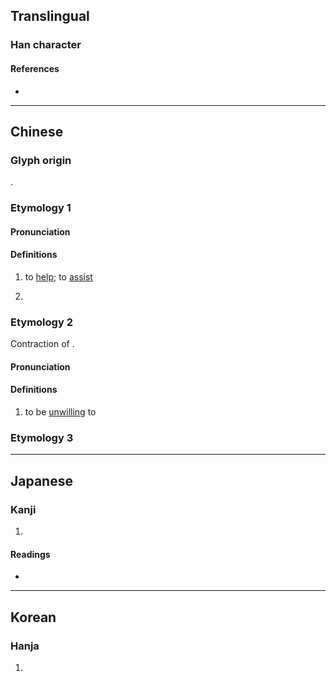 {{character info}}
==Translingual==

===Han character===
{{Han char|rn=9|rad=人|as=08|sn=10|four=27220|canj=OBB|ids=⿰亻朋}}

====References====
* {{Han ref|kx=0108.010|dkj=00772|dj=0229.120|hdz=10181.050|uh=5017|ud=20503|bh=D0D6|bd=53462}}

----

==Chinese==
{{zh-forms}}

===Glyph origin===
{{Han etym}}
{{Han compound|人|朋|ls=psc|c1=s|c2=p|t1=person}}.

===Etymology 1===
{{rfe|zh|related to {{zh-l|朋}}?}}

====Pronunciation====
{{zh-pron
|m=péng
|c=pang4
|mc=1+3
|oc=2+3
|ma=y
|cat=v
}}

====Definitions====
{{zh-hanzi}}

# {{zh-hg}} to [[help]]; to [[assist]]
# {{surname|zh}}

===Etymology 2===
Contraction of {{ltc-l|不肯|id=3,1}}.

====Pronunciation====
{{zh-pron
|m=pěng
|mc=2
|oc=1
|cat=v
}}

====Definitions====
{{zh-hanzi}}

# {{zh-hg}} to be [[unwilling]] to

===Etymology 3===
{{zh-see|憑|v}}

----

==Japanese==

===Kanji===
{{ja-kanji|grade=|rs=人08}}

# {{rfdef|ja|sort=人08}}

====Readings====
* {{ja-readings|on=ほう,ぼう|kun=たすける,ゆだねる,よせる}}

----

==Korean==

===Hanja===
{{ko-hanja|hangeul=붕|rv=bung|mr=pung}}

# {{rfdef|ko|sort=人08}}